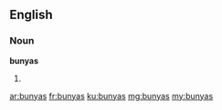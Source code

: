 ==English==

===Noun===
'''bunyas'''

# {{plural of|bunya}}

[[ar:bunyas]]
[[fr:bunyas]]
[[ku:bunyas]]
[[mg:bunyas]]
[[my:bunyas]]